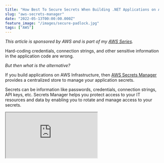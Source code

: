 ```yaml
---
title: "How Best To Secure Secrets When Building .NET Applications on AWS"
slug: "aws-secrets-manager"
date: "2022-05-13T00:00:00.000Z"
feature_image: "/images/secure-padlock.jpg"
tags: ["AWS"]
---
```


_This article is sponsored by AWS and is part of my [AWS Series](/blog/tag/aws/)._

Hard-coding credentials, connection strings, and other sensitive information in the application code are wrong.

_But then what is the alternative?_

If you build applications on AWS Infrastructure, then [AWS Secrets Manager](https://aws.amazon.com/secrets-manager/) provides a centralized store to manage your application secrets.

Secrets can be information like passwords, credentials, connection strings, API keys, etc. Secrets Manager helps you protect access to your IT resources and data by enabling you to rotate and manage access to your secrets.

<iframe src="https://www.youtube.com/embed/wIuP2RKy4z4" />

In this article, let’s learn how to use AWS Secrets Manager using a .NET Application. We will learn to connect to Secrets Manager from .NET using the client SDK and retrieve secrets. We will also see how to integrate Secrets Manager to built-in .NET Configuration and seamlessly use secrets from our application code and keep the Secrets up to date.

Basic Concepts
--------------

Below are the terms that you will come across when working with Secret Manager

*   **Secret** → Contains the secret information, the value, and associated metadata. Metadata includes ARN, name of the Secret, description, tags, encryption key details, and key rotation policies.
*   **Rotation** → Process of periodically updating the Secret value to make it more secure
*   **Version** → Any time a secret value is updated (Rotation), it creates a new version, making it easier to keep track of changes.

Creating a Secret
-----------------

There are different ways to create a secret, the most straightforward being from the AWS Console. Under the Secrets Manager, you can create a new Secret by specifying the type, value, name, and other optional information.

![Create a new secret from AWS Secrets Manager in console](/images/aws-secrets-manager-new-secret.jpg)

![New Secret meta information and name](/images/aws-secret-manage-new-secret-meta.jpg)

Secrets can also be created from build-deploy pipelines, using a script, or from application code. Depending on your application use-cases and scenario, you can choose one method that works for you.

AWS Secrets Manager and .NET
----------------------------

For demo purposes, I am using the default ASP NET Web API application template generated using Visual Studio 2022 targeting .NET 6 framework. You can find the complete source code for this post [here](https://rahulpnath.visualstudio.com/YouTube%20Samples/_git/aws-secrets-manager).

To connect with AWS Secrets Manager from a .NET application, we need to install the [Amazon.SecretsManager](https://www.nuget.org/packages/AWSSDK.SecretsManager/) NuGet package. The package provides the `AmazonSecretsManagerClient` to connect to the Secrets Manager.

You can connect by passing the credentials explicitly or setting up the credentials for your environment.

<iframe src="https://www.youtube.com/embed/ukam37umkQc" />

The `GetSecretValueAsync` method takes in a request which requires the `SecretId`. The `SecretId` is the secret's name and must be unique within the current Secret Manager.

```csharp
private static async Task<int> GetCountFromAWSSecretsManager()
{
```
        var client = new AmazonSecretsManagerClient();
        var response = await client.GetSecretValueAsync(
            new GetSecretValueRequest()
            {
                SecretId = "MySecret",
            });
        var count = int.Parse(response.SecretString);
        return count;
    }
    

### Versioning

Any time we update a Secret, it creates a new version. Secrets Manager automatically assigns labels for the current (`AWSCURRENT`) and previous (`AWSPREVIOUS`) secret versions.

By default getting a Secret retrieves the latest version, `AWSCURRENT`, of the Secret in the Secrets Manager.

However, you can also explicitly specify to retrieve a specific version label.

    var response = await client.GetSecretValueAsync(
        new GetSecretValueRequest()
        {
            SecretId = "MySecret",
            VersionStage = "AWSPREVIOUS"
        });
    

Creating Secrets using code also supports explicitly setting the `VersionId` of the Secret. The  Console UI does not support this when writing this article.

Integrate Secrets Manager with .NET Configuration
-------------------------------------------------

When building .NET application, it’s common to have all application configuration values as part of the .NET configuration. The default source of configuration is the `appsettings.json` file. However, you should not be saving sensitive keys (Secrets) in the file or keep them as part of the source control.

AWS Secrets Manager can be configured as a configuration source in .NET. This enables to easily integrate with .NET application code and other patterns that come with .NET.

When defined in `appsettings.json` file, the configuration might look like something below. We have two configuration values - Count and ApiKey - used in the `WeatherForecastController`.

    "WeatherForecast": {
        "Count": 10,
        "ApiKey": ""
      },
    

### Options Pattern

Using Options Pattern, we can inject the configuration values into our controllers. The below code registers the `WeatherForecastOptions` and injects it into the controller using `IOptionsSnapshot`.

<iframe src="https://www.youtube.com/embed/SizJCLcjbOA" />

    builder.Services.AddOptions<WeatherForecastOptions>().BindConfiguration("WeatherForecast");
    
```csharp
public class WeatherForecastOptions
{
```
        public int Count { get; set; }
        public string ApiKey {get; set; }
    }
    
    public WeatherForecastController(
                IOptionsSnapshot<WeatherForecastOptions> weatherOptions,
                ILogger<WeatherForecastController> logger)
            {}
    

Since the configuration is now bound to the .NET Configuration, its values can come from any of the registered sources - including appsetting.json, environment variables, [Secret Manager](https://www.youtube.com/watch?v=PkLLP2tcd28), etc.

### Local Development Environment

For the local development environment, where we don’t require connecting to AWS Secrets Manager, we can set up the application to use .NET Secret Manager.

<iframe src="https://www.youtube.com/embed/PkLLP2tcd28" />

> _.NET Secret Manager is only to be used in local development environments and not in a production environment._

    if (builder.Environment.IsDevelopment())
        builder.Configuration.AddUserSecrets<Program>();
    

With Secret Manager enabled, you can have the sensitive information stored in the `secrets.json` file, which lives outside the source code and repository.

### AWS Secrets Manager & .NET Configuration Provider

The [Kralizek.Extensions.Configuration.AWSSecretsManager](https://www.nuget.org/packages/Kralizek.Extensions.Configuration.AWSSecretsManager)  Nuget package provides a configuration provider for AWS Secrets Manager. The source code is available [here](https://github.com/Kralizek/AWSSecretsManagerConfigurationExtensions).

Registering Secrets Manager as a configuration source is easily done using the `AddSecretsManager` extension method. It's done in the `Program.cs` where the application initialization code lives.

    builder.Configuration.AddSecretsManager(configurator: ops => {
      // Replace __ tokens in the configuration key name
      opts.KeyGenerator = (secret, name) => name.Replace("__", ":");
    });
    

The code above also specifies mapping Secret key names in the AWS Secrets Manager to .NET Configuration. The .NET config we defined earlier is hierarchical. The Count and ApiKey property live under WeatherForecast.

In .NET, the colon(:) is used to indicate hierarchies. However, AWS Secret Names must contain only alphanumeric characters and the characters /\_+=.@-.

So when we have to create hierarchical keys, we need to choose a different separator - double underscore (\_\_). So Count will be ‘WeatherForecast\_\_Count’ and ApiKey will be ‘WeatherForecast\_\_ApiKey’.

These keys need to be mapped back into the .NET Configuration so that it will override the appropriate configuration values. The `KeyGenerator` allows us to map an AWS Secret Key to a key in the .NET Configuration.

In the example here, since our separator is ‘\_\_’, we are replacing it to be ‘:’, so it maps correctly.

### Automatic Refresh

The AWS Secrets Manager acting as another source for configuration, will load all the Secrets at the application start and override the configurations.

However, once the application is up and running, any changes to the Secret value will not reflect in the application unless we restart the application.

To automatically refresh this, we can specify the `PollingInterval` property when configuring the AWS Secrets Manager as a configuration source.

    builder.Configuration.AddSecretsManager(configurator: ops => {
      // Replace __ tokens in the configuration key name
      opts.KeyGenerator = (secret, name) => name.Replace("__", ":");
      opts.PollingInterval = TimeSpan.FromMinutes(30);
    });
    

In the above scenario, the application will automatically poll the AWS Secrets Manager every 30 minutes and update the value to the latest.

I hope this helps you to get started with AWS Secrets Manager and seamlessly use this from .NET Applications.

_Photo by James Sutton on [Unsplash](https://unsplash.com/photos/FqaybX9ZiOU?utm_source=unsplash&utm_medium=referral&utm_content=creditShareLink)_